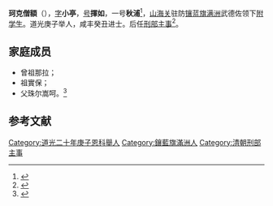 '''珂克僧額'''（{{bd|1820年| |？}}），[[字|字]]'''小亭'''，[[号|号]]'''揮如'''，一号'''秋浦'''<ref>{{cite web |title=珂克僧額 |url=https://cbdb.fas.harvard.edu/cbdbapi/person.php?id=84020&o=html |accessdate=2020-06-29 |archive-date=2020-06-30 |archive-url=https://web.archive.org/web/20200630223643/https://cbdb.fas.harvard.edu/cbdbapi/person.php?id=84020&o=html |dead-url=no }}</ref>，[[山海关|山海关]]驻防[[镶蓝旗|镶蓝旗]][[满洲|满洲]]武德佐领下[[附学生|附学生]]。道光庚子举人，咸丰癸丑进士。后任[[刑部|刑部]][[主事|主事]]<ref>{{cite book |title=山海關历代旧志校注. China: 天津人民出版社, 1999：483}}</ref>。

==家庭成员==
*曾祖那拉；
*祖實保；
*父珠尔嵩呵。<ref>{{cite book |title=道光庚子恩科直省同年譜}}</ref>

==参考文献==
{{reflist}}
{{咸豐三年癸丑科殿試金榜}}
[[Category:道光二十年庚子恩科舉人|Category:道光二十年庚子恩科舉人]]
[[Category:鑲藍旗滿洲人|Category:鑲藍旗滿洲人]]
[[Category:清朝刑部主事|Category:清朝刑部主事]]